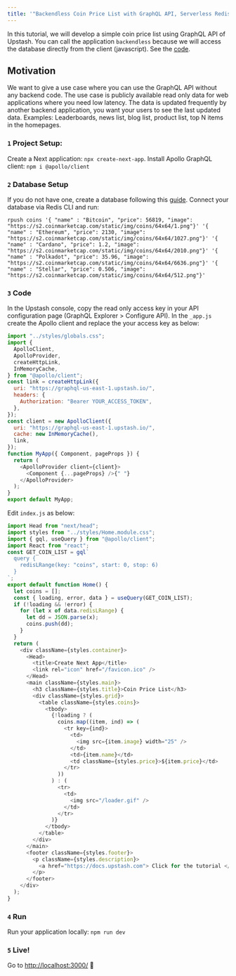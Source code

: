 ```yaml
---
title: '"Backendless Coin Price List with GraphQL API, Serverless Redis and Next.JS"'
---
```

In this tutorial, we will develop a simple coin price list using GraphQL API of
Upstash. You can call the application `backendless` because we will access the
database directly from the client (javascript). See the
[code](https://github.com/upstash/examples/tree/master/examples/coin-price-list).
## Motivation
We want to give a use case where you can use the GraphQL API without any backend
code. The use case is publicly available read only data for web applications
where you need low latency. The data is updated frequently by another backend
application, you want your users to see the last updated data. Examples:
Leaderboards, news list, blog list, product list, top N items in the homepages.
### `1` Project Setup:
Create a Next application: `npx create-next-app`.
Install Apollo GraphQL client: `npm i @apollo/client`
### `2` Database Setup
If you do not have one, create a database following this
[guide](../overall/getstarted). Connect your database via Redis CLI and run:
```shell
rpush coins '{ "name" : "Bitcoin", "price": 56819, "image": "https://s2.coinmarketcap.com/static/img/coins/64x64/1.png"}' '{ "name" : "Ethereum", "price": 2130, "image": "https://s2.coinmarketcap.com/static/img/coins/64x64/1027.png"}' '{ "name" : "Cardano", "price": 1.2, "image": "https://s2.coinmarketcap.com/static/img/coins/64x64/2010.png"}' '{ "name" : "Polkadot", "price": 35.96, "image": "https://s2.coinmarketcap.com/static/img/coins/64x64/6636.png"}' '{ "name" : "Stellar", "price": 0.506, "image": "https://s2.coinmarketcap.com/static/img/coins/64x64/512.png"}'
```
### `3` Code
In the Upstash console, copy the read only access key in your API configuration
page (GraphQL Explorer > Configure API). In the `_app.js` create the Apollo
client and replace the your access key as below:
```javascript
import "../styles/globals.css";
import {
  ApolloClient,
  ApolloProvider,
  createHttpLink,
  InMemoryCache,
} from "@apollo/client";
const link = createHttpLink({
  uri: "https://graphql-us-east-1.upstash.io/",
  headers: {
    Authorization: "Bearer YOUR_ACCESS_TOKEN",
  },
});
const client = new ApolloClient({
  uri: "https://graphql-us-east-1.upstash.io/",
  cache: new InMemoryCache(),
  link,
});
function MyApp({ Component, pageProps }) {
  return (
    <ApolloProvider client={client}>
      <Component {...pageProps} />{" "}
    </ApolloProvider>
  );
}
export default MyApp;
```
Edit `index.js` as below:
```javascript
import Head from "next/head";
import styles from "../styles/Home.module.css";
import { gql, useQuery } from "@apollo/client";
import React from "react";
const GET_COIN_LIST = gql`
  query {
    redisLRange(key: "coins", start: 0, stop: 6)
  }
`;
export default function Home() {
  let coins = [];
  const { loading, error, data } = useQuery(GET_COIN_LIST);
  if (!loading && !error) {
    for (let x of data.redisLRange) {
      let dd = JSON.parse(x);
      coins.push(dd);
    }
  }
  return (
    <div className={styles.container}>
      <Head>
        <title>Create Next App</title>
        <link rel="icon" href="/favicon.ico" />
      </Head>
      <main className={styles.main}>
        <h3 className={styles.title}>Coin Price List</h3>
        <div className={styles.grid}>
          <table className={styles.coins}>
            <tbody>
              {!loading ? (
                coins.map((item, ind) => (
                  <tr key={ind}>
                    <td>
                      <img src={item.image} width="25" />
                    </td>
                    <td>{item.name}</td>
                    <td className={styles.price}>${item.price}</td>
                  </tr>
                ))
              ) : (
                <tr>
                  <td>
                    <img src="/loader.gif" />
                  </td>
                </tr>
              )}
            </tbody>
          </table>
        </div>
      </main>
      <footer className={styles.footer}>
        <p className={styles.description}>
          <a href="https://docs.upstash.com"> Click for the tutorial </a>
        </p>
      </footer>
    </div>
  );
}
```
### `4` Run
Run your application locally: `npm run dev`
### `5` Live!
Go to [http://localhost:3000/](http://localhost:3000/) 🎉